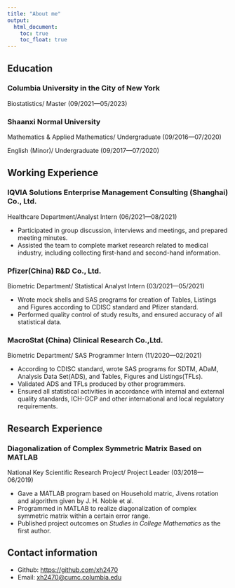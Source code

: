 ```yaml
---
title: "About me"
output: 
  html_document:
    toc: true
    toc_float: true
---
```



## Education

### Columbia University in the City of New York 
Biostatistics/ Master (09/2021—05/2023)

### Shaanxi Normal University 
Mathematics & Applied Mathematics/ Undergraduate (09/2016—07/2020)

English (Minor)/ Undergraduate (09/2017—07/2020)
    
## Working Experience

### IQVIA Solutions Enterprise Management Consulting (Shanghai) Co., Ltd.

Healthcare Department/Analyst Intern (06/2021—08/2021)

* Participated in group discussion, interviews and meetings, and prepared meeting minutes.
* Assisted the team to complete market research related to medical industry, including collecting first-hand and second-hand information.

### Pfizer(China) R&D Co., Ltd.

Biometric Department/ Statistical Analyst Intern (03/2021—05/2021)

* Wrote mock shells and SAS programs for creation of Tables, Listings and Figures according to CDISC standard and Pfizer standard.
* Performed quality control of study results, and ensured accuracy of all statistical data.

### MacroStat (China) Clinical Research Co.,Ltd.

Biometric Department/ SAS Programmer Intern (11/2020—02/2021)

* According to CDISC standard, wrote SAS programs for SDTM, ADaM, Analysis Data Set(ADS), and Tables, Figures and Listings(TFLs).
* Validated ADS and TFLs produced by other programmers.
* Ensured all statistical activities in accordance with internal and external quality standards, ICH-GCP and other international and local regulatory requirements.

## Research Experience

### Diagonalization of Complex Symmetric Matrix Based on MATLAB

National Key Scientific Research Project/ Project Leader (03/2018—06/2019)

* Gave a MATLAB program based on Household matric, Jivens rotation and algorithm given by J. H. Noble et al.
* Programmed in MATLAB to realize diagonalization of complex symmetric matrix within a certain error range.
* Published project outcomes on _Studies in College Mathematics_ as the first author.

## Contact information
* Github: [https://github.com/xh2470](https://github.com/xh2470) 
* Email: [xh2470@cumc.columbia.edu](mailto:xh2470@cumc.columbia.edu)